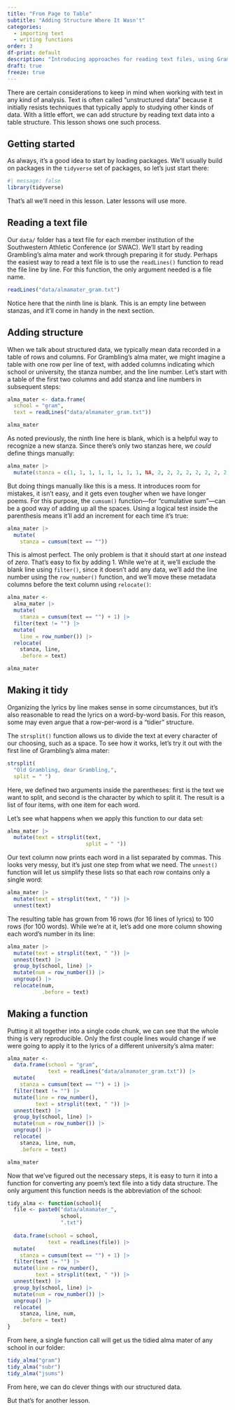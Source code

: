 ```yaml
---
title: "From Page to Table"
subtitle: "Adding Structure Where It Wasn't"
categories: 
  - importing text
  - writing functions
order: 3
df-print: default
description: "Introducing approaches for reading text files, using Grambling's alma maters as a case study."
draft: true
freeze: true
---
```


There are certain considerations to keep in mind when working with text in any kind of analysis. Text is often called "unstructured data" because it initially resists techniques that typically apply to studying other kinds of data. With a little effort, we can add structure by reading text data into a table structure. This lesson shows one such process.

## Getting started

As always, it's a good idea to start by loading packages. We'll usually build on packages in the `tidyverse` set of packages, so let's just start there:

```r
#| message: false
library(tidyverse)
```

That's all we'll need in this lesson. Later lessons will use more.

## Reading a text file

Our `data/` folder has a text file for each member institution of the Southwestern Athletic Conference (or SWAC). We'll start by reading Grambling's alma mater and work through preparing it for study. Perhaps the easiest way to read a text file is to use the `readLines()` function to read the file line by line. For this function, the only argument needed is a file name.

```r
readLines("data/almamater_gram.txt")
```

Notice here that the ninth line is blank. This is an empty line between stanzas, and it'll come in handy in the next section.

## Adding structure

When we talk about structured data, we typically mean data recorded in a table of rows and columns. For Grambling's alma mater, we might imagine a table with one row per line of text, with added columns indicating which school or university, the stanza number, and the line number. Let's start with a table of the first two columns and add stanza and line numbers in subsequent steps:

```r
alma_mater <- data.frame(
  school = "gram",
  text = readLines("data/almamater_gram.txt"))

alma_mater
```

As noted previously, the ninth line here is blank, which is a helpful way to recognize a new stanza. Since there's only two stanzas here, we *could* define things manually:

```r
alma_mater |> 
  mutate(stanza = c(1, 1, 1, 1, 1, 1, 1, 1, NA, 2, 2, 2, 2, 2, 2, 2, 2))
```

But doing things manually like this is a mess. It introduces room for mistakes, it isn't easy, and it gets even tougher when we have longer poems. For this purpose, the `cumsum()` function---for "cumulative sum"---can be a good way of adding up all the spaces. Using a logical test inside the parenthesis means it'll add an increment for each time it's true:

```r
alma_mater |> 
  mutate(
    stanza = cumsum(text == ""))
```

This is almost perfect. The only problem is that it should start at *one* instead of *zero*. That's easy to fix by adding 1. While we're at it, we'll exclude the blank line using `filter()`, since it doesn't add any data, we'll add the line number using the `row_number()` function, and we'll move these metadata columns before the text column using `relocate()`:

```r
alma_mater <- 
  alma_mater |> 
  mutate(
    stanza = cumsum(text == "") + 1) |> 
  filter(text != "") |> 
  mutate(
    line = row_number()) |> 
  relocate(
    stanza, line,
    .before = text)

alma_mater
```

## Making it tidy

Organizing the lyrics by line makes sense in some circumstances, but it's also reasonable to read the lyrics on a word-by-word basis. For this reason, some may even argue that a row-per-word is a "tidier" structure.

The `strsplit()` function allows us to divide the text at every character of our choosing, such as a space. To see how it works, let's try it out with the first line of Grambling's alma mater:

```r
strsplit(
  "Old Grambling, dear Grambling,", 
  split = " ")
```

Here, we defined two arguments inside the parentheses: first is the text we want to split, and second is the character by which to split it. The result is a list of four items, with one item for each word.

Let's see what happens when we apply this function to our data set:

```r
alma_mater |> 
  mutate(text = strsplit(text, 
                         split = " "))
```

Our text column now prints each word in a list separated by commas. This looks very messy, but it's just one step from what we need. The `unnest()` function will let us simplify these lists so that each row contains only a single word:

```r
alma_mater |> 
  mutate(text = strsplit(text, " ")) |> 
  unnest(text)
```

The resulting table has grown from 16 rows (for 16 lines of lyrics) to 100 rows (for 100 words). While we're at it, let's add one more column showing each word's number in its line:

```r
alma_mater |> 
  mutate(text = strsplit(text, " ")) |> 
  unnest(text) |> 
  group_by(school, line) |> 
  mutate(num = row_number()) |> 
  ungroup() |> 
  relocate(num,
           .before = text)
```

## Making a function

Putting it all together into a single code chunk, we can see that the whole thing is very reproducible. Only the first couple lines would change if we were going to apply it to the lyrics of a different university's alma mater:

```r
alma_mater <- 
  data.frame(school = "gram",
             text = readLines("data/almamater_gram.txt")) |> 
  mutate(
    stanza = cumsum(text == "") + 1) |> 
  filter(text != "") |> 
  mutate(line = row_number(),
         text = strsplit(text, " ")) |> 
  unnest(text) |> 
  group_by(school, line) |> 
  mutate(num = row_number()) |> 
  ungroup() |> 
  relocate(
    stanza, line, num,
    .before = text) 

alma_mater
```

Now that we've figured out the necessary steps, it is easy to turn it into a function for converting any poem's text file into a tidy data structure. The only argument this function needs is the abbreviation of the school:

```r
tidy_alma <- function(school){
  file <- paste0("data/almamater_",
                 school,
                 ".txt")
  
  data.frame(school = school,
             text = readLines(file)) |> 
  mutate(
    stanza = cumsum(text == "") + 1) |> 
  filter(text != "") |> 
  mutate(line = row_number(),
         text = strsplit(text, " ")) |> 
  unnest(text) |> 
  group_by(school, line) |> 
  mutate(num = row_number()) |> 
  ungroup() |> 
  relocate(
    stanza, line, num,
    .before = text) 
}
```

From here, a single function call will get us the tidied alma mater of any school in our folder:

```r
tidy_alma("gram")
tidy_alma("subr")
tidy_alma("jsums")
```

From here, we can do clever things with our structured data.

But that's for another lesson.
